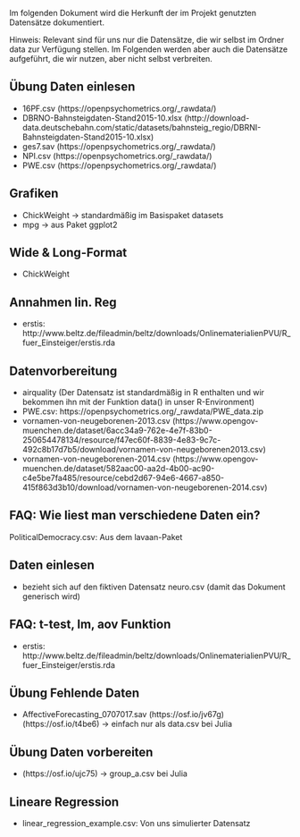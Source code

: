 Im folgenden Dokument wird die Herkunft der im Projekt genutzten Datensätze dokumentiert.

Hinweis: Relevant sind für uns nur die Datensätze, die wir selbst im Ordner data zur Verfügung stellen. Im Folgenden werden aber auch die Datensätze
aufgeführt, die wir nutzen, aber nicht selbst verbreiten.


## Übung Daten einlesen

- 16PF.csv (https://openpsychometrics.org/_rawdata/)
- DBRNO-Bahnsteigdaten-Stand2015-10.xlsx (http://download-data.deutschebahn.com/static/datasets/bahnsteig_regio/DBRNI-Bahnsteigdaten-Stand2015-10.xlsx) 
- ges7.sav (https://openpsychometrics.org/_rawdata/)
- NPI.csv (https://openpsychometrics.org/_rawdata/)
- PWE.csv (https://openpsychometrics.org/_rawdata/)

## Grafiken

- ChickWeight ->  standardmäßig im Basispaket datasets 
- mpg -> aus Paket ggplot2

## Wide & Long-Format

- ChickWeight

## Annahmen lin. Reg

- erstis: http://www.beltz.de/fileadmin/beltz/downloads/OnlinematerialienPVU/R_fuer_Einsteiger/erstis.rda

## Datenvorbereitung

- airquality (Der Datensatz ist standardmäßig in R enthalten und wir bekommen ihn mit der Funktion data() in unser R-Environment)
- PWE.csv: https://openpsychometrics.org/_rawdata/PWE_data.zip
- vornamen-von-neugeborenen-2013.csv (https://www.opengov-muenchen.de/dataset/6acc34a9-762e-4e7f-83b0-250654478134/resource/f47ec60f-8839-4e83-9c7c-492c8b17d7b5/download/vornamen-von-neugeborenen2013.csv)
- vornamen-von-neugeborenen-2014.csv (https://www.opengov-muenchen.de/dataset/582aac00-aa2d-4b00-ac90-c4e5be7fa485/resource/cebd2d67-94e6-4667-a850-415f863d3b10/download/vornamen-von-neugeborenen-2014.csv) 

## FAQ: Wie liest man verschiedene Daten ein?

PoliticalDemocracy.csv: Aus dem lavaan-Paket

## Daten einlesen

- bezieht sich auf den fiktiven Datensatz neuro.csv (damit das Dokument generisch wird)

## FAQ: t-test, lm, aov Funktion

- erstis: http://www.beltz.de/fileadmin/beltz/downloads/OnlinematerialienPVU/R_fuer_Einsteiger/erstis.rda

## Übung Fehlende Daten

- AffectiveForecasting_0707017.sav (https://osf.io/jv67g)
(https://osf.io/t4be6) -> einfach nur als data.csv bei Julia

## Übung Daten vorbereiten

- (https://osf.io/ujc75) -> group_a.csv bei Julia

## Lineare Regression

- linear_regression_example.csv: Von uns simulierter Datensatz
